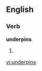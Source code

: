 ==English==

===Verb===
'''underpins'''

# {{third-person singular of|[[underpin]]}}

[[vi:underpins]]